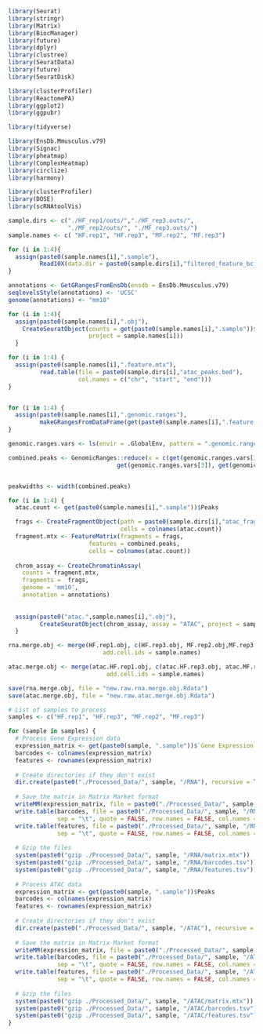 



```{r}
library(Seurat)
library(stringr)
library(Matrix)
library(BiocManager)
library(future)
library(dplyr)
library(clustree)
library(SeuratData)
library(future)
library(SeuratDisk)

library(clusterProfiler)
library(ReactomePA)
library(ggplot2)
library(ggpubr)

library(tidyverse)

library(EnsDb.Mmusculus.v79) 
library(Signac)
library(pheatmap)
library(ComplexHeatmap)
library(circlize)
library(harmony)

library(clusterProfiler)
library(DOSE)
library(scRNAtoolVis)
```


```{r}
sample.dirs <- c("./HF_rep1/outs/","./HF_rep3.outs/",
                 "./MF_rep2/outs/", "./MF_rep3.outs/")
sample.names <- c( "HF.rep1", "HF.rep3", "MF.rep2", "MF.rep3")
```


```{r}
for (i in 1:4){
  assign(paste0(sample.names[i],".sample"),
         Read10X(data.dir = paste0(sample.dirs[i],"filtered_feature_bc_matrix/")))
}
```

```{r}
annotations <- GetGRangesFromEnsDb(ensdb = EnsDb.Mmusculus.v79)
seqlevelsStyle(annotations) <- 'UCSC'
genome(annotations) <- "mm10"
```



```{r}
for (i in 1:4){
  assign(paste0(sample.names[i],".obj"),
    CreateSeuratObject(counts = get(paste0(sample.names[i],".sample"))$`Gene Expression`, 
                       project = sample.names[i]))
  }
```



```{r read in peak sets and combined peaks}

for (i in 1:4) {
  assign(paste0(sample.names[i],".feature.mtx"),
         read.table(file = paste0(sample.dirs[i],"atac_peaks.bed"),
                    col.names = c("chr", "start", "end")))
}


for (i in 1:4) {
  assign(paste0(sample.names[i],".genomic.ranges"),
         makeGRangesFromDataFrame(get(paste0(sample.names[i],".feature.mtx"))))
}

genomic.ranges.vars <- ls(envir = .GlobalEnv, pattern = ".genomic.ranges$")

combined.peaks <- GenomicRanges::reduce(x = c(get(genomic.ranges.vars[1]), get(genomic.ranges.vars[2]),
                               get(genomic.ranges.vars[3]), get(genomic.ranges.vars[4])))


peakwidths <- width(combined.peaks)
```



```{r}
for (i in 1:4) {
  atac.count <- get(paste0(sample.names[i],".sample"))$Peaks

  frags <- CreateFragmentObject(path = paste0(sample.dirs[i],"atac_fragments.tsv.gz"),
                                cells = colnames(atac.count))
  fragment.mtx <- FeatureMatrix(fragments = frags,
                       features = combined.peaks,
                       cells = colnames(atac.count))
  
  chrom_assay <- CreateChromatinAssay(
    counts = fragment.mtx,
    fragments =  frags,
    genome = 'mm10',
    annotation = annotations)
  
  
  assign(paste0("atac.",sample.names[i],".obj"),
         CreateSeuratObject(chrom_assay, assay = "ATAC", project = sample.names[i]))
  }
```




```{r}
rna.merge.obj <- merge(HF.rep1.obj, c(HF.rep3.obj, MF.rep2.obj,MF.rep3.obj),
                           add.cell.ids = sample.names)

atac.merge.obj <- merge(atac.HF.rep1.obj, c(atac.HF.rep3.obj, atac.MF.rep2.obj, atac.MF.rep3.obj), 
                            add.cell.ids = sample.names)
```



```{r}
save(rna.merge.obj, file = "new.raw.rna.merge.obj.Rdata")
save(atac.merge.obj, file = "new.raw.atac.merge.obj.Rdata")
```







```{r}
# List of samples to process
samples <- c("HF.rep1", "HF.rep3", "MF.rep2", "MF.rep3")

for (sample in samples) {
  # Process Gene Expression data
  expression_matrix <- get(paste0(sample, ".sample"))$`Gene Expression`
  barcodes <- colnames(expression_matrix)
  features <- rownames(expression_matrix)
  
  # Create directories if they don't exist
  dir.create(paste0("./Processed_Data/", sample, "/RNA"), recursive = TRUE, showWarnings = FALSE)
  
  # Save the matrix in Matrix Market format
  writeMM(expression_matrix, file = paste0("./Processed_Data/", sample, "/RNA/matrix.mtx"))
  write.table(barcodes, file = paste0("./Processed_Data/", sample, "/RNA/barcodes.tsv"), 
              sep = "\t", quote = FALSE, row.names = FALSE, col.names = FALSE)
  write.table(features, file = paste0("./Processed_Data/", sample, "/RNA/features.tsv"), 
              sep = "\t", quote = FALSE, row.names = FALSE, col.names = FALSE)
  
  # Gzip the files
  system(paste0("gzip ./Processed_Data/", sample, "/RNA/matrix.mtx"))
  system(paste0("gzip ./Processed_Data/", sample, "/RNA/barcodes.tsv"))
  system(paste0("gzip ./Processed_Data/", sample, "/RNA/features.tsv"))
  
  # Process ATAC data
  expression_matrix <- get(paste0(sample, ".sample"))$Peaks
  barcodes <- colnames(expression_matrix)
  features <- rownames(expression_matrix)
  
  # Create directories if they don't exist
  dir.create(paste0("./Processed_Data/", sample, "/ATAC"), recursive = TRUE, showWarnings = FALSE)
  
  # Save the matrix in Matrix Market format
  writeMM(expression_matrix, file = paste0("./Processed_Data/", sample, "/ATAC/matrix.mtx"))
  write.table(barcodes, file = paste0("./Processed_Data/", sample, "/ATAC/barcodes.tsv"), 
              sep = "\t", quote = FALSE, row.names = FALSE, col.names = FALSE)
  write.table(features, file = paste0("./Processed_Data/", sample, "/ATAC/features.tsv"), 
              sep = "\t", quote = FALSE, row.names = FALSE, col.names = FALSE)
  
  # Gzip the files
  system(paste0("gzip ./Processed_Data/", sample, "/ATAC/matrix.mtx"))
  system(paste0("gzip ./Processed_Data/", sample, "/ATAC/barcodes.tsv"))
  system(paste0("gzip ./Processed_Data/", sample, "/ATAC/features.tsv"))
}

```


